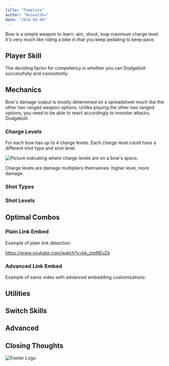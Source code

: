 ```yaml
---
title: "Template"
author: "Noswaldev"
date: "2024-04-08"
---
```


Bow is a simple weapon to learn: aim, shoot, loop maximum charge level.
It's very much like riding a bike in that you keep pedaling to keep pace.

## Player Skill

The deciding factor for competency is whether you can Dodgebolt successfully and consistently. 

## Mechanics

Bow's damage output is mostly determined on a spreadsheet much like the other two ranged weapon options.
Unlike playing the other two ranged options, you need to be able to react accordingly to monster attacks.
Dodgebolt.

### Charge Levels

For each bow has up to 4 charge levels. Each charge level could have a different shot type and shot level.

![Picture indicating where charge levels are on a bow's specs.](../../assets/weap_icon/bow.webp)

Charge levels are damage multipliers themselves: higher level, more damage.

### Shot Types

### Shot Levels

## Optimal Combos

### Plain Link Embed

Example of plain link detection:

https://www.youtube.com/watch?v=kk_zmiREuZk

### Advanced Link Embed

Example of same video with advanced embedding customizations:


<YouTube
    id="kk_zmiREuZk"
    poster="https://cdn.wccftech.com/wp-content/uploads/2022/03/WCCFmonsterhunterrise7.jpg"
    posterQuality="max"
    params="start=1556"
    playlabel="Video Abspielen"
    title="I don't ever want to see any of you play like this."
/>

## Utilities

## Switch Skills

## Advanced

## Closing Thoughts


![Footer Logo](../../assets/weap_icon/bow.webp)
